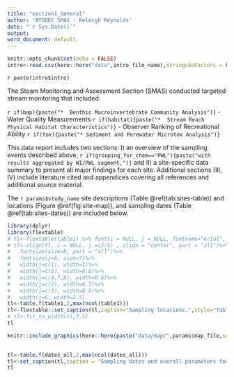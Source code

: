 ```yaml
---
title: "section1_General"
author: 'NYSDEC SMAS : Keleigh Reynolds'
date: "`r Sys.Date()`"
output: 
word_document: default
---
```


```r
knitr::opts_chunk$set(echo = FALSE)
intro<-read.csv(here::here("data",intro_file_name),stringsAsFactors = FALSE)

```

`r paste(intro$intro)`

The Steam Monitoring and Assessment Section (SMAS) conducted targeted stream monitoring that included:

`r if(bap){paste("*  Benthic Macroinvertebrate Community Analysis")}`
-   Water Quality Measurements
`r if(habitat){paste("*  Stream Reach Physical Habitat Characteristics")}`
-   Observer Ranking of Recreational Ability
`r if(tox){paste("* Sediment and Porewater Microtox Analysis")}`

This data report includes two sections: I) an overview of the sampling events described above, `r if(grouping_for_chem=="PWL"){paste("with results aggregated by WI/PWL segment,")}` and II) a site-specific data summary to present all major findings for each site. Additional sections (III, IV) include literature cited and appendices covering all references and additional source material.

The `r params$study_name` site descriptions (Table \@ref(tab:sites-table)) and locations (Figure \@ref(fig:site-map)), and sampling dates (Table \@ref(tab:sites-dates)) are included below.

```r

library(dplyr)
library(flextable)
# tl<-flextable(table1) %>% font(i = NULL, j = NULL, fontname="Arial", part = "all") %>% theme_zebra() %>% autofit()
# tl<-align(tl, i = NULL, j =(2:5) , align = "center", part = "all")%>%
#   fontsize(size=8, part = "all")%>%
#   fontsize(j=6, size=7)%>%
#   width(j=c(1), width=1)%>%
#   width(j=c(5), width=0.8)%>%
#   width(j=c(4,7,8), width=0.6)%>%
#   width(j=c(2), width=0.7)%>%
#   width(j=c(3), width=0.6)%>%
#   width(j=6, width=2.5)
tl<-table.f(table1,2,max(ncol(table1)))
tl<-flextable::set_caption(tl,caption="Sampling locations.",style="Table Caption",autonum = run_autonum(seq_id = "tab",prop=officer::fp_text_lite(bold = FALSE)))
# tl<-fit_to_width(tl,7.5)
tl
```

```r

knitr::include_graphics(here::here(paste("data/map/",params$map_file,sep = "")))
  
```

```r

tl<-table.f(dates_all,2,max(ncol(dates_all)))
tl<-set_caption(tl,caption = "Sampling dates and overall parameters for the study period included in this report.",style="Table Caption",autonum = run_autonum(seq_id = "tab",prop=officer::fp_text_lite(bold = FALSE)))
tl
```
